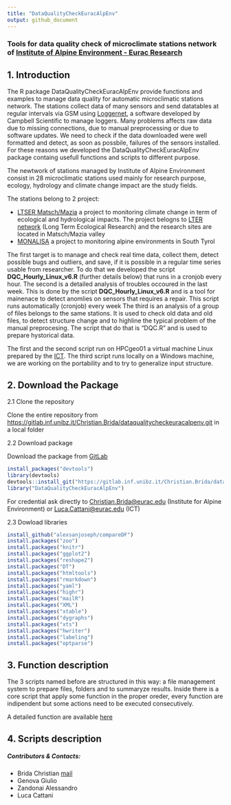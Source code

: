 ```yaml
---
title: "DataQualityCheckEuracAlpEnv" 
output: github_document
---
```


### Tools for data quality check of microclimate stations network of [Institute of Alpine Environment - Eurac Research](http://www.eurac.edu/en/research/mountains/alpenv/Pages/default.aspx)

## 1. Introduction

The R package DataQualityCheckEuracAlpEnv provide functions and examples to manage data quality for automatic microclimatic stations network. The stations collect data of many sensors and send datatables at regular intervals via GSM using [Loggernet](https://www.campbellsci.com/loggernet), a software developed by Campbell Scientific to manage loggers. Many problems affects raw data due to missing connections, due to manual preprocessing or due to software updates. We need to check if the data downloaded were well formatted and detect, as soon as possbile, failures of the sensors installed.
For these reasons we developed the DataQualityCheckEuracAlpEnv package containg usefull functions and scripts to different purpose.

The newtwork of stations managed by Institute of Alpine Environment consist in 28 microclimatic stations used mainly for research purpose, ecology, hydrology and climate change impact are the study fields.

The stations belong to 2 project: 
    
+   [LTSER Matsch/Mazia](http://lter.eurac.edu/en) a project to monitoring climate change in term of ecological and hydrological impacts. The project belogns to [LTER network](http://www.lteritalia.it/) (Long Term Ecological Research) and the research sites are located in Matsch/Mazia valley 
+   [MONALISA](http://monalisasos.eurac.edu/sos/) a project to monitoring alpine environments in South Tyrol

The first target is to manage and check real time data, collect them, detect possible bugs and outliers, and save, if it is possible in a regular time series usable from researcher. To do that we developed the script **DQC_Hourly_Linux_v6.R** (further details below) that runs in a cronjob every hour. 
The second is a detailed analysis of troubles occoured in the last week. This is done by the script **DQC_Hourly_Linux_v6.R** and is a tool for mainenace to detect anomlies on sensors that requires a repair. This script runs automatically (cronjob) every week 
The third is an analysis of a group of files belongs to the same stations. It is used to check old data and old files, to detect structure change and to highline the typical problem of the manual preprocesing. The script that do that is "DQC.R" and is used to prepare hystorical data.

The first and the second script run on HPCgeo01 a virtual machine Linux prepared by the [ICT](http://www.eurac.edu/en/aboutus/organisation/servicedepartments/ict/Pages/default.aspx). The third script runs locally on a Windows machine, we are working on the portability and to try to generalize input structure.   


<!-- Our target is to collect all data, check possible bugs and storage continuos time series. To do that we use 2 main scripts. The first runs hourly in a crontab on a Linux machine, the second is manual script that could be use for an offline data quality check. This second script give us the information about problems detected in an html page, easy to read and well structured. -->


## 2. Download the Package

2.1 Clone the repository 

Clone the entire repository from [https://gitlab.inf.unibz.it/Christian.Brida/dataqualitycheckeuracalpenv.git]("https://gitlab.inf.unibz.it/Christian.Brida/dataqualitycheckeuracalpenv.git") in a local folder

2.2 Download package 

Download the package from [GitLab]("https://gitlab.inf.unibz.it/Christian.Brida/dataqualitycheckeuracalpenv.git")

```r

install_packages("devtools")
library(devtools)
devtools::install_git("https://gitlab.inf.unibz.it/Christian.Brida/dataqualitycheckeuracalpenv.git",credentials = git2r::cred_user_pass("username@eurac.edu", getPass::getPass()))
library("DataQualityCheckEuracAlpEnv")

```

For credential ask directly to [Christian.Brida@eurac.edu](Christian.Brida@eurac.edu) (Institute for Alpine Environment) or [Luca.Cattani@eurac.edu](Luca.Cattani@eurac.edu) (ICT) 

2.3 Dowload libraries

```r

install_github("alexsanjoseph/compareDF")
install.packages("zoo")
install.packages("knitr")
install.packages("ggplot2")
install.packages("reshape2")
install.packages("DT")
install.packages("htmltools")
install.packages("rmarkdown")
install.packages("yaml")
install.packages("highr")
install.packages("mailR")
install.packages("XML")
install.packages("xtable")
install.packages("dygraphs")
install.packages("xts")
install.packages("hwriter")
install.packages("labeling")
install.packages("optparse")

```

## 3. Function description 

The 3 scripts named before are structured in this way: a file management system to prepare files, folders and to summaryze results. Inside there is a core script that apply some function in the proper oreder, every function are indipendent but some actions need to be executed consecutively.

A detailed function are available [here](https://gitlab.inf.unibz.it/Christian.Brida/dataqualitycheckeuracalpenv/blob/master/Functions_description.Rmd)

## 4. Scripts description 


##### Contributors & Contacts:
  +   Brida Christian [mail](Christian.Brida@eurac.edu)
  +   Genova Giulio
  +   Zandonai Alessandro
  +   Luca Cattani

<!-- ## [Package Documentetion: Vignette] -->
